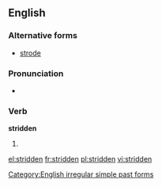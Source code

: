 ==English==

===Alternative forms===
* [[strode]] {{qualifier|US}}

===Pronunciation===
* {{IPA|/ˈstɻɪdən/}}

===Verb===
'''stridden'''

# {{British}} {{past participle of|[[stride]]}}

[[Category:English irregular simple past forms]]

[[el:stridden]]
[[fr:stridden]]
[[pl:stridden]]
[[vi:stridden]]